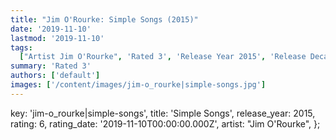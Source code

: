 ```yaml
---
title: "Jim O'Rourke: Simple Songs (2015)"
date: '2019-11-10'
lastmod: '2019-11-10'
tags:
  ["Artist Jim O'Rourke", 'Rated 3', 'Release Year 2015', 'Release Decade 2010']
summary: 'Rated 3'
authors: ['default']
images: ['/content/images/jim-o_rourke|simple-songs.jpg']
---
```


  key: 'jim-o_rourke|simple-songs',
  title: 'Simple Songs',
  release_year: 2015,
  rating: 6,
  rating_date: '2019-11-10T00:00:00.000Z',
  artist: "Jim O'Rourke",
};

<MusicRating data={data} />
